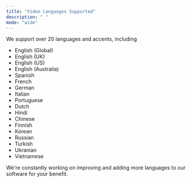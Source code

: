 ```yaml
---
title: "Video Languages Supported"
description: " "
mode: "wide"
---
```


We support over 20 languages and accents, including

- English (Global)
- English (UK)
- English (US)
- English (Australia)
- Spanish
- French
- German
- Italian
- Portuguese
- Dutch
- Hindi
- Chinese
- Finnish
- Korean
- Russian
- Turkish
- Ukranian
- Vietnamese

We're constantly working on improving and adding more languages to our software for your benefit.
